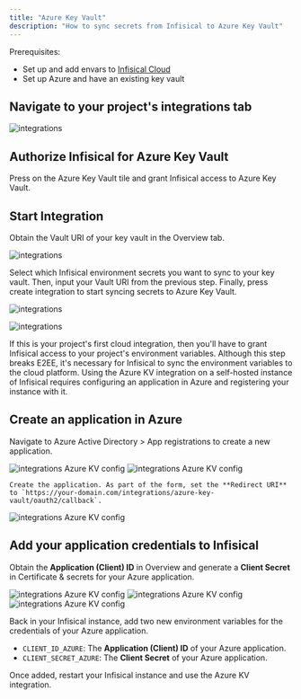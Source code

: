 ```yaml
---
title: "Azure Key Vault"
description: "How to sync secrets from Infisical to Azure Key Vault"
---
```


<Tabs>
  <Tab title="Usage">
  Prerequisites:

- Set up and add envars to [Infisical Cloud](https://app.infisical.com)
- Set up Azure and have an existing key vault

## Navigate to your project's integrations tab

![integrations](../../images/integrations.png)

## Authorize Infisical for Azure Key Vault

Press on the Azure Key Vault tile and grant Infisical access to Azure Key Vault.

## Start Integration

Obtain the Vault URI of your key vault in the Overview tab.

![integrations](../../images/integrations/azure-key-vault/integrations-azure-key-vault-vault-uri.png)

Select which Infisical environment secrets you want to sync to your key vault. Then, input your Vault URI from the previous step. Finally, press create integration to start syncing secrets to Azure Key Vault.

![integrations](../../images/integrations/azure-key-vault/integrations-azure-key-vault-create.png)

![integrations](../../images/integrations/azure-key-vault/integrations-azure-key-vault.png)

<Info>
  If this is your project's first cloud integration, then you'll have to grant
  Infisical access to your project's environment variables. Although this step
  breaks E2EE, it's necessary for Infisical to sync the environment variables to
  the cloud platform.
</Info>
  </Tab>
  <Tab title="Self-Hosted Setup">
  Using the Azure KV integration on a self-hosted instance of Infisical requires configuring an application in Azure
  and registering your instance with it.
  
  ## Create an application in Azure
  
  Navigate to Azure Active Directory > App registrations to create a new application.
  
   ![integrations Azure KV config](../../images/integrations/azure-key-vault/integrations-azure-key-vault-config-aad.png) 
   ![integrations Azure KV config](../../images/integrations/azure-key-vault/integrations-azure-key-vault-config-new-app.png) 

    Create the application. As part of the form, set the **Redirect URI** to `https://your-domain.com/integrations/azure-key-vault/oauth2/callback`.
   
   ![integrations Azure KV config](../../images/integrations/azure-key-vault/integrations-azure-key-vault-config-new-app-form.png) 
   
   ## Add your application credentials to Infisical
   
   Obtain the **Application (Client) ID** in Overview and generate a **Client Secret** in Certificate & secrets for your Azure application.

   ![integrations Azure KV config](../../images/integrations/azure-key-vault/integrations-azure-key-vault-config-credentials-1.png) 
   ![integrations Azure KV config](../../images/integrations/azure-key-vault/integrations-azure-key-vault-config-credentials-2.png) 
   ![integrations Azure KV config](../../images/integrations/azure-key-vault/integrations-azure-key-vault-config-credentials-3.png) 
   
   Back in your Infisical instance, add two new environment variables for the credentials of your Azure application.

   - `CLIENT_ID_AZURE`: The **Application (Client) ID** of your Azure application.
   - `CLIENT_SECRET_AZURE`: The **Client Secret** of your Azure application.
   
  Once added, restart your Infisical instance and use the Azure KV integration.

  
  </Tab>
</Tabs>

